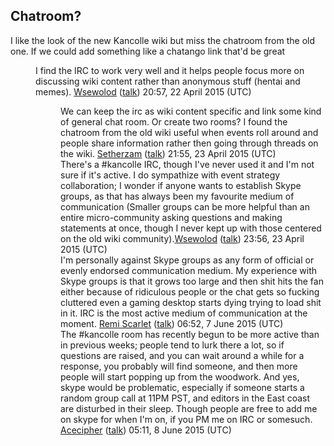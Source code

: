 == Chatroom? ==

I like the look of the new Kancolle wiki but miss the chatroom from the old one. If we could add something like a chatango link that'd be great
:I find the IRC to work very well and it helps people focus more on discussing wiki content rather than anonymous stuff (hentai and memes). [[User:Wsewolod|Wsewolod]] ([[User talk:Wsewolod|talk]]) 20:57, 22 April 2015 (UTC)
:: We can keep the irc as wiki content specific and link some kind of general chat room. Or create two rooms? I found the chatroom from the old wiki useful when events roll around and people share information rather then going through threads on the wiki. [[User:Setherzam|Setherzam]] ([[User talk:Setherzam|talk]]) 21:55, 23 April 2015 (UTC)
::There's a #kancolle IRC, though I've never used it and I'm not sure if it's active. I do sympathize with event strategy collaboration; I wonder if anyone wants to establish Skype groups, as that has always been my favourite medium of communication (Smaller groups can be more helpful than an entire micro-community asking questions and making statements at once, though I never kept up with those centered on the old wiki community).[[User:Wsewolod|Wsewolod]] ([[User talk:Wsewolod|talk]]) 23:56, 23 April 2015 (UTC)
::I'm personally against Skype groups as any form of official or evenly endorsed communication medium. My experience with Skype groups is that it grows too large and then shit hits the fan either because of ridiculous people or the chat gets so fucking cluttered even a gaming desktop starts dying trying to load shit in it. IRC is the most active medium of communication at the moment. [[User:Remi Scarlet|Remi Scarlet]] ([[User talk:Remi Scarlet|talk]]) 06:52, 7 June 2015 (UTC)
::The #kancolle room has recently begun to be more active than in previous weeks; people tend to lurk there a lot, so if questions are raised, and you can wait around a while for a response, you probably will find someone, and then more people will start popping up from the woodwork. And yes, skype would be problematic, especially if someone starts a random group call at 11PM PST, and editors in the East coast are disturbed in their sleep. Though people are free to add me on skype for when I'm on, if you PM me on IRC or somesuch. [[User:Acecipher|Acecipher]] ([[User talk:Acecipher|talk]]) 05:11, 8 June 2015 (UTC)